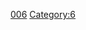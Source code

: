 {{整数
| nav_pre = Category:名数
| list name = [[:分類:名数|:分類:名数]]
| list = {{Numbers digits|6|namespace=:Category:名数}}
| num=6
}}
[[Category:名數|006]]
[[Category:6|Category:6]]